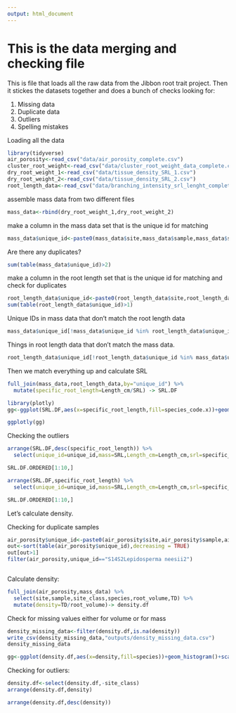 ```yaml
---
output: html_document
---
```

# This is the data merging and checking file

This is file that loads all the raw data from the Jibbon root trait project.  Then it stickes the datasets together and does a bunch of checks looking for:

1. Missing data
2. Duplicate data
3. Outliers
4. Spelling mistakes


Loading all the data
```r
library(tidyverse)
air_porosity<-read_csv("data/air_porosity_complete.csv")
cluster_root_weight<-read_csv("data/cluster_root_weight_data_complete.csv")
dry_root_weight_1<-read_csv("data/tissue_density_SRL_1.csv")
dry_root_weight_2<-read_csv("data/tissue_density_SRL_2.csv")
root_length_data<-read_csv("data/branching_intensity_srl_lenght_complete.csv")
```


assemble mass data from two different files
```r
mass_data<-rbind(dry_root_weight_1,dry_root_weight_2)
```

make a column in the mass data set that is the unique id for matching
```r
mass_data$unique_id<-paste0(mass_data$site,mass_data$sample,mass_data$species,mass_data$replicate)
```

Are there any duplicates?
```r
sum(table(mass_data$unique_id)>2)
```
make a column in the root length set that is the unique id for matching and check for duplicates

```r
root_length_data$unique_id<-paste0(root_length_data$site,root_length_data$sample,root_length_data$species,root_length_data$replicate)
sum(table(root_length_data$unique_id)>1)
```

Unique IDs in mass data that don't match the root length data

```r
mass_data$unique_id[!mass_data$unique_id %in% root_length_data$unique_id]
```


Things in root length data that don't match the mass data.

```r
root_length_data$unique_id[!root_length_data$unique_id %in% mass_data$unique_id]
```

Then we match everything up and calculate SRL

```r
full_join(mass_data,root_length_data,by="unique_id") %>%
  mutate(specific_root_length=Length_cm/SRL) -> SRL.DF
```


```r
library(plotly)
gg<-ggplot(SRL.DF,aes(x=specific_root_length,fill=species_code.x))+geom_histogram()+scale_x_log10()

ggplotly(gg)

```

Checking the outliers

```r
arrange(SRL.DF,desc(specific_root_length)) %>%
  select(unique_id=unique_id,mass=SRL,Length_cm=Length_cm,srl=specific_root_length)->SRL.DF.ORDERED

SRL.DF.ORDERED[1:10,]

arrange(SRL.DF,specific_root_length) %>%
  select(unique_id=unique_id,mass=SRL,Length_cm=Length_cm,srl=specific_root_length)->SRL.DF.ORDERED

SRL.DF.ORDERED[1:10,]
```

Let's calculate density. 

Checking for duplicate samples

```r
air_porosity$unique_id<-paste0(air_porosity$site,air_porosity$sample,air_porosity$species,air_porosity$replicate)
out<-sort(table(air_porosity$unique_id),decreasing = TRUE)
out[out>1]
filter(air_porosity,unique_id=="S14S2Lepidosperma neesii2")



```

Calculate density:

```r
full_join(air_porosity,mass_data) %>%
  select(site,sample,site_class,species,root_volume,TD) %>%
  mutate(density=TD/root_volume)-> density.df
```


Check for missing values either for volume or for mass
```r
density_missing_data<-filter(density.df,is.na(density))
write_csv(density_missing_data,"outputs/density_missing_data.csv")
density_missing_data
```


```r
gg<-ggplot(density.df,aes(x=density,fill=species))+geom_histogram()+scale_x_log10()
```


Checking for outliers:

```r
density.df<-select(density.df,-site_class)
arrange(density.df,density) 

arrange(density.df,desc(density)) 
```
